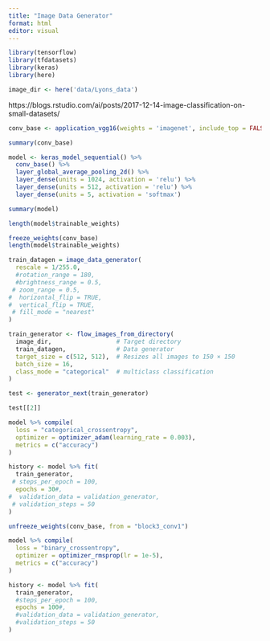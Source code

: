 ```yaml
---
title: "Image Data Generator"
format: html
editor: visual
---
```


```r
library(tensorflow)
library(tfdatasets)
library(keras)
library(here)
```

```r
image_dir <- here('data/Lyons_data') 
```

https://blogs.rstudio.com/ai/posts/2017-12-14-image-classification-on-small-datasets/

```r
conv_base <- application_vgg16(weights = 'imagenet', include_top = FALSE, input_shape = c(512, 512, 3))
```

```r
summary(conv_base)
```

```r
model <- keras_model_sequential() %>%
  conv_base() %>%
  layer_global_average_pooling_2d() %>%
  layer_dense(units = 1024, activation = 'relu') %>%
  layer_dense(units = 512, activation = 'relu') %>%
  layer_dense(units = 5, activation = 'softmax')
```

```r
summary(model)
```

```r
length(model$trainable_weights)
```

```r
freeze_weights(conv_base)
length(model$trainable_weights)
```

```r
train_datagen = image_data_generator(
  rescale = 1/255.0,
  #rotation_range = 180,
  #brightness_range = 0.5,
 # zoom_range = 0.5,
#  horizontal_flip = TRUE,
#  vertical_flip = TRUE,
 # fill_mode = "nearest"
)
```

```r
train_generator <- flow_images_from_directory(
  image_dir,                  # Target directory  
  train_datagen,              # Data generator
  target_size = c(512, 512),  # Resizes all images to 150 × 150
  batch_size = 16,
  class_mode = "categorical"  # multiclass classification
)

test <- generator_next(train_generator)

test[[2]]

model %>% compile(
  loss = "categorical_crossentropy",
  optimizer = optimizer_adam(learning_rate = 0.003),
  metrics = c("accuracy")
)

history <- model %>% fit(
  train_generator,
 # steps_per_epoch = 100,
  epochs = 30#,
#  validation_data = validation_generator,
 # validation_steps = 50
)


```

```r
unfreeze_weights(conv_base, from = "block3_conv1")
```

```r
model %>% compile(
  loss = "binary_crossentropy",
  optimizer = optimizer_rmsprop(lr = 1e-5),
  metrics = c("accuracy")
)

history <- model %>% fit(
  train_generator,
  #steps_per_epoch = 100,
  epochs = 100#,
  #validation_data = validation_generator,
  #validation_steps = 50
)
```
